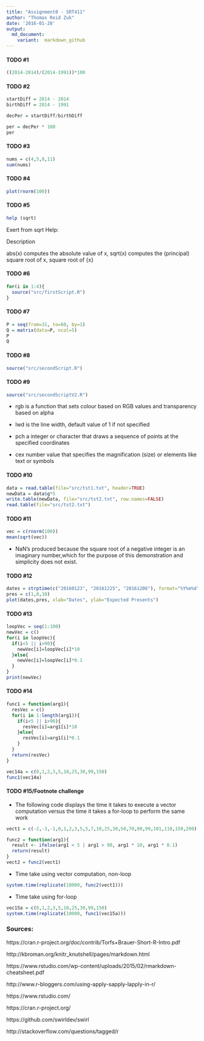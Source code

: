 ```yaml
---
title: "Assignment0 - SRT411"
author: "Thomas Reid Zuk"
date: '2016-01-28'
output: 
  md_document:
    variant:  markdown_github
---
```



#### TODO #1
```r
((2014-2014)/(2014-1991))*100
```


#### TODO #2
```r
startDiff = 2014 - 2014
birthDiff = 2014 - 1991

decPer = startDiff/birthDiff

per = decPer * 100 
per
```

#### TODO #3
```r
nums = c(4,5,8,11)
sum(nums)
```

#### TODO #4
```r
plot(rnorm(100))
```

#### TODO #5
```r
help (sqrt)
```

Exert from sqrt Help:

Description

abs(x) computes the absolute value of x, sqrt(x) computes the (principal) square root of x, square root of {x}


#### TODO #6
```r
for(i in 1:4){
  source("src/firstScript.R")
}
```

#### TODO #7
```r
P = seq(from=31, to=60, by=1)
Q = matrix(data=P, ncol=5)
P
Q
```

#### TODO #8
```r
source("src/secondScript.R")
```


#### TODO #9
```r
source("src/secondScriptV2.R")
```

+ rgb is a function that sets colour based on RGB values and transparency based on alpha 

+ lwd is the line width, default value of 1 if not specified

+ pch a integer or character that draws a sequence of points at the specified coordinates

+ cex number value that specifies the magnification (size) or elements like text or symbols



#### TODO #10
```r
data = read.table(file="src/tst1.txt", header=TRUE)
newData = data$g*5
write.table(newData, file="src/tst2.txt", row.names=FALSE)
read.table(file="src/tst2.txt")
```

#### TODO #11
```r
vec = c(rnorm(100))
mean(sqrt(vec))
```
+ NaN's produced because the square root of a negative integer is an imaginary number,which for the purpose of this demonstration and simplicity does not exist.


#### TODO #12
```r
dates = strptime(c("20160123", "20161225", "20161206"), format="%Y%m%d")
pres = c(1,8,10)
plot(dates,pres, xlab="Dates", ylab="Expected Presents")
```

#### TODO #13
```r
loopVec = seq(1:100)
newVec = c()
for(i in loopVec){
  if(i<5 || i>90){
    newVec[i]=loopVec[i]*10
  }else{
    newVec[i]=loopVec[i]*0.1
  }
}
print(newVec)
```


#### TODO #14
```r
func1 = function(arg1){
  resVec = c()
  for(i in 1:length(arg1)){
    if(i<5 || i>90){
      resVec[i]=arg1[i]*10
    }else{
      resVec[i]=arg1[i]*0.1
    }
  }
  return(resVec)
}

vec14a = c(0,1,2,3,5,10,25,30,99,150)
func1(vec14a)
```


#### TODO #15/Footnote challenge
+ The following code displays the time it takes to execute a vector computation versus the time it takes a for-loop to perform the same work
```r
vect1 = c(-2,-3,-1,0,1,2,3,5,5,7,10,25,30,50,70,80,99,101,110,150,200)

func2 = function(arg1){
  result <- ifelse(arg1 < 5 | arg1 > 90, arg1 * 10, arg1 * 0.1)
  return(result)
}
vect2 = func2(vect1)
```
+ Time take using vector computation, non-loop
```r
system.time(replicate(10000, func2(vect1)))
```
+ Time take using for-loop
```r
vec15a = c(0,1,2,3,5,10,25,30,99,150)
system.time(replicate(10000, func1(vec15a)))

```



### Sources:

https://cran.r-project.org/doc/contrib/Torfs+Brauer-Short-R-Intro.pdf

http://kbroman.org/knitr_knutshell/pages/markdown.html

https://www.rstudio.com/wp-content/uploads/2015/02/rmarkdown-cheatsheet.pdf

http://www.r-bloggers.com/using-apply-sapply-lapply-in-r/

https://www.rstudio.com/

https://cran.r-project.org/

https://github.com/swirldev/swirl

http://stackoverflow.com/questions/tagged/r
